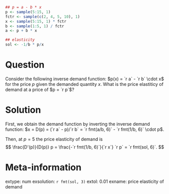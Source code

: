 ```r
## p = a - b * x
p <- sample(5:15, 1)
fctr <- sample(c(2, 4, 5, 10), 1)
x <- sample(5:15, 1) * fctr
b <- sample(1:5, 1) / fctr
a <- p + b * x

## elasticity
sol <- -1/b * p/x
```


Question
========
Consider the following inverse demand function:
$p(x) = `r a` - `r b` \cdot x$
for the price $p$ given the demanded quantity $x$.
What is the price elastiticy of demand at a price of
$p = `r p`$?


Solution
========
First, we obtain the demand function by inverting the
inverse demand function:
$x = D(p) = (`r a` - p)/`r b` = `r fmt(a/b, 6)` - `r fmt(1/b, 6)` \cdot p$.

Then, at $p = 5$ the price elasticity of demand is
$$
\frac{D'(p)}{D(p)} p = \frac{-`r fmt(1/b, 6)`}{`r x`} `r p` = `r fmt(sol, 6)`.
$$


Meta-information
================
extype: num
exsolution: `r fmt(sol, 3)`
extol: 0.01
exname: price elasticity of demand
